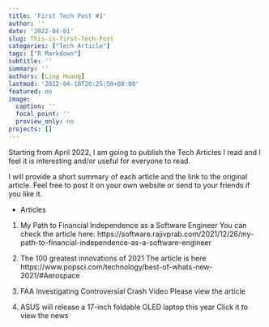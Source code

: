 ```yaml
---
title: 'First Tech Post #1'
author: ''
date: '2022-04-01'
slug: This-is-first-Tech-Post
categories: ["Tech Article"]
tags: ["R Markdown"]
subtitle: ''
summary: ''
authors: [Ling Huang]
lastmod: '2022-04-10T20:25:50+08:00'
featured: no
image:
  caption: ''
  focal_point: ''
  preview_only: no
projects: []
---
```


Starting from April 2022, I am going to publish the Tech Articles I read and I feel it is interesting and/or useful for everyone to read.

I will provide a short summary of each article and the link to the original article. Feel free to post it on your own website or send to your friends if you like it.

- Articles

1.  My Path to Financial Independence as a Software Engineer
You can check the article here: https://software.rajivprab.com/2021/12/26/my-path-to-financial-independence-as-a-software-engineer

2.  The 100 greatest innovations of 2021
The article is here https://www.popsci.com/technology/best-of-whats-new-2021/#Aerospace

3.  FAA Investigating Controversial Crash Video
Please view the article

4.  ASUS will release a 17-inch foldable OLED laptop this year
Click it to view the news


